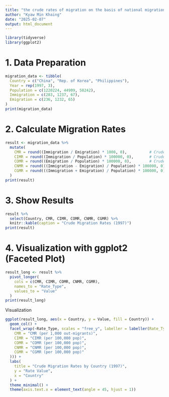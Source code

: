 ```yaml
---
title: "the crude rates of migration on the basis of national migration data."
author: "Kyaw Min Khaing"
date: "2025-02-07"
output: html_document
---
```


```r
library(tidyverse)
library(ggplot2)
```

# 1. Data Preparation

```r
migration_data <- tibble(
  Country = c("China", "Rep. of Korea", "Philippines"),
  Year = rep(1997, 3),
  Population = c(1220224, 44909, 58242),
  Immigration = c(283, 1237, 67),
  Emigration = c(236, 1232, 65)
)
print(migration_data)
```

# 2. Calculate Migration Rates



```r
result <- migration_data %>%
  mutate(
    CMR = round((Immigration / Emigration) * 1000, 0),          # Crude Migration Rate
    CIMR = round((Immigration / Population) * 100000, 0),       # Crude In-Migration Rate
    COMR = round((Emigration / Population) * 100000, 0),        # Crude Out-Migration Rate
    CNMR = round(((Immigration - Emigration) / Population) * 100000, 0), # Crude Net Migration Rate
    CGMR = round(((Immigration + Emigration) / Population) * 100000, 0)  # Crude Gross Migration Rate
  )
print(result)
```

# 3. Show Results
```r
result %>%
  select(Country, CMR, CIMR, COMR, CNMR, CGMR) %>%
  knitr::kable(caption = "Crude Migration Rates (1997)")
print(result)
```
# 4. Visualization with ggplot2 (Faceted Plot)
```r
result_long <- result %>%
  pivot_longer(
    cols = c(CMR, CIMR, COMR, CNMR, CGMR),
    names_to = "Rate_Type",
    values_to = "Value"
  )
print(result_long)
```
Visualization
```r
ggplot(result_long, aes(x = Country, y = Value, fill = Country)) +
  geom_col() +
  facet_wrap(~Rate_Type, scales = "free_y", labeller = labeller(Rate_Type = c(
    CMR = "CMR (per 1,000 out-migrants)",
    CIMR = "CIMR (per 100,000 pop)",
    COMR = "COMR (per 100,000 pop)",
    CNMR = "CNMR (per 100,000 pop)",
    CGMR = "CGMR (per 100,000 pop)"
  ))) +
  labs(
    title = "Crude Migration Rates by Country (1997)",
    y = "Rate Value",
    x = "Country"
  ) +
  theme_minimal() +
  theme(axis.text.x = element_text(angle = 45, hjust = 1))
```


